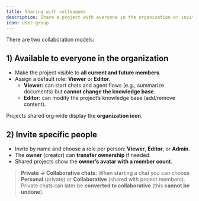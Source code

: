```yaml
---
title: Sharing with colleagues
description: Share a project with everyone in the organization or invite specific teammates to collaborate.
icon: user-group
---
```


There are two collaboration models:

## 1) Available to everyone in the organization
- Make the project visible to **all current and future members**.
- Assign a default role: **Viewer** or **Editor**.
  - **Viewer:** can start chats and agent flows (e.g., summarize documents) but **cannot change the knowledge base**.
  - **Editor:** can modify the project’s knowledge base (add/remove content).

Projects shared org‑wide display the **organization icon**.

## 2) Invite specific people
- Invite by name and choose a role per person: **Viewer**, **Editor**, or **Admin**.
- The **owner** (creator) can **transfer ownership** if needed.
- Shared projects show the **owner’s avatar with a member count**.

> **Private → Collaborative chats:** When starting a chat you can choose **Personal** (private) or **Collaborative** (shared with project members). Private chats can later be **converted to collaborative** (this **cannot be undone**).
